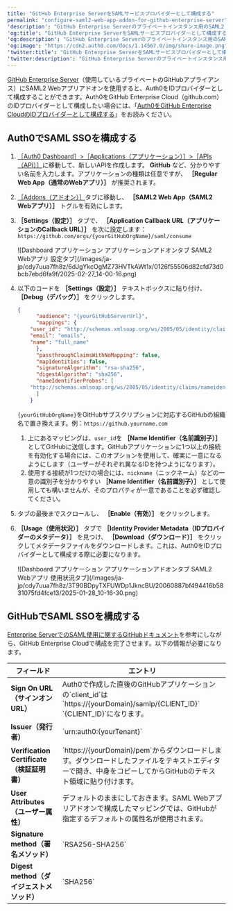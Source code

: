 ```yaml
---
title: "GitHub Enterprise ServerをSAMLサービスプロバイダーとして構成する"
permalink: "configure-saml2-web-app-addon-for-github-enterprise-server"
'description': "GitHub Enterprise Serverのプライベートインスタンス用のSAML2 Webアプリアドオンを使用して、Auth0をIDプロバイダーとして構成する方法を説明します。"
'og:title': "GitHub Enterprise ServerをSAMLサービスプロバイダーとして構成する"
'og:description': "GitHub Enterprise Serverのプライベートインスタンス用のSAML2 Webアプリアドオンを使用して、Auth0をIDプロバイダーとして構成する方法を説明します。"
'og:image': "https://cdn2.auth0.com/docs/1.14567.0/img/share-image.png"
'twitter:title': "GitHub Enterprise ServerをSAMLサービスプロバイダーとして構成する"
'twitter:description': "GitHub Enterprise Serverのプライベートインスタンス用のSAML2 Webアプリアドオンを使用して、Auth0をIDプロバイダーとして構成する方法を説明します。"
---
```


[GitHub Enterprise Server](https://help.github.com/en/enterprise/2.16/admin/user-management/using-saml)（使用しているプライベートのGitHubアプライアンス）にSAML2 Webアプリアドオンを使用すると、Auth0をIDプロバイダーとして構成することができます。Auth0をGitHub Enterprise Cloud（github.com）のIDプロバイダーとして構成したい場合には、「[Auth0をGitHub Enterprise CloudのIDプロバイダーとして構成する](/ja-jp/authenticate/single-sign-on/outbound-single-sign-on/configure-auth0-saml-identity-provider/configure-saml2-web-app-addon-for-github-enterprise-cloud)」をお読みください。

## Auth0でSAML SSOを構成する

1. [［Auth0 Dashboard］>［Applications（アプリケーション）］>［APIs（API）］](https://manage.auth0.com/#/applications)に移動して、新しいAPIを作成します。 **GitHub** など、分かりやすい名前を入力します。アプリケーションの種類は任意ですが、 **［Regular Web App（通常のWebアプリ）］** が推奨されます。
2. [［Addons（アドオン）］](https://manage.auth0.com/#/applications/{yourClientId}/addons)タブに移動し、 **［SAML2 Web App（SAML2 Webアプリ）］** トグルを有効にします。
3. **［Settings（設定）］** タブで、 **［Application Callback URL（アプリケーションのCallback URL）］** を次に設定します：`https://github.com/orgs/{yourGitHubOrgName}/saml/consume`

   <Frame>![Dashboard アプリケーション アプリケーションアドオンタブ SAML2 Webアプリ 設定タブ](/images/ja-jp/cdy7uua7fh8z/6dJgYkcOgMZ73HVTkAWt1x/0126f55506d82cfd73d0bcb7ebd6fa9f/2025-02-27_14-00-16.png)</Frame>

4. 以下のコードを **［Settings（設定）］** テキストボックスに貼り付け、 **［Debug（デバッグ）］** をクリックします。

   ```json lines
   {
         "audience": "{yourGitHubServerUrl}",
         "mappings": {
       "user_id": "http://schemas.xmlsoap.org/ws/2005/05/identity/claims/nameidentifier",
       "email": "emails",
       "name": "full_name"
         },
         "passthroughClaimsWithNoMapping": false,
         "mapIdentities": false,
         "signatureAlgorithm": "rsa-sha256",
         "digestAlgorithm": "sha256",
         "nameIdentifierProbes": [
       "http://schemas.xmlsoap.org/ws/2005/05/identity/claims/nameidentifier"
         ]
       }
   ```

   

   

   `{yourGitHubOrgName}`をGitHubサブスクリプションに対応するGitHubの組織名で置き換えます。例：`https://github.yourname.com`
   1. 上にあるマッピングは、`user_id`を **［Name Identifier（名前識別子）］** としてGitHubに送信します。GitHubアプリケーションに1つ以上の接続を有効化する場合には、このオプションを使用して、確実に一意になるようにします（ユーザーがそれぞれ異なるIDを持つようになります）。
   2. 使用する接続が1つだけの場合には、`nickname`（ニックネーム）などの一意の識別子を分かりやすい **［Name Identifier（名前識別子）］** として使用しても構いませんが、そのプロパティが一意であることを必ず確認してください。
5. タブの最後までスクロールし、 **［Enable（有効）］** をクリックします。
6. **［Usage（使用状況）］** タブで **［Identity Provider Metadata（IDプロバイダーのメタデータ）］** を見つけ、 **［Download（ダウンロード）］** をクリックしてメタデータファイルをダウンロードします。これは、Auth0をIDプロバイダーとして構成する際に必要になります。

   <Frame>![Dashboard アプリケーション アプリケーションアドオンタブ SAML2 Webアプリ 使用状況タブ](/images/ja-jp/cdy7uua7fh8z/3T90BDpyTXFUWDp1JkncBU/20060887bf494416b5831075fd4fce13/2025-01-28_10-16-30.png)</Frame>

## GitHubでSAML SSOを構成する

[Enterprise ServerでのSAML使用に関するGitHubドキュメント](https://help.github.com/en/enterprise/admin/user-management/using-saml#configuring-saml-settings)を参考にしながら、GitHub Enterprise Cloudで構成を完了させます。以下の情報が必要になります。

<table class="table"><thead>
<tr>
<th><b>フィールド</b></th>
<th><b>エントリ</b></th>
</tr>
</thead>
<tbody>
<tr>
<td><b>Sign On URL（サインオンURL）</b></td>
<td>Auth0で作成した直後のGitHubアプリケーションの`client_id`は`https://{yourDomain}/samlp/{CLIENT_ID}` <br/> `{CLIENT_ID}`になります。</td>
</tr>
<tr>
<td><b>Issuer（発行者）</b></td>
<td>`urn:auth0:{yourTenant}`</td>
</tr>
<tr>
<td><b>Verification Certificate（検証証明書）</b></td>
<td>`https://{yourDomain}/pem`からダウンロードします。ダウンロードしたファイルをテキストエディターで開き、中身をコピーしてからGitHubのテキスト領域に貼り付けます。</td>
</tr>
<tr>
<td><b>User Attributes（ユーザー属性）</b></td>
<td>デフォルトのままにしておきます。SAML Webアプリアドオンで構成したマッピングでは、GitHubが指定するデフォルトの属性名が使用されます。</td>
</tr>
<tr>
<td><b>Signature method（署名メソッド）</b></td>
<td>`RSA256-SHA256`</td>
</tr>
<tr>
<td><b>Digest method（ダイジェストメソッド）</b></td>
<td>`SHA256`</td>
</tr>
</tbody>
</table>